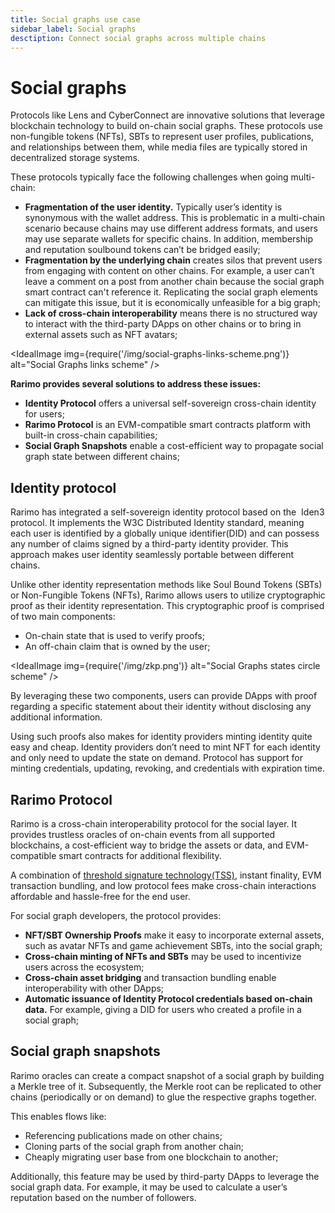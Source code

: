 ```yaml
---
title: Social graphs use case
sidebar_label: Social graphs
desctiption: Connect social graphs across multiple chains
---
```



# Social graphs

Protocols like <OutLink href="https://www.lens.xyz/">Lens</OutLink> and <OutLink href="https://cyberconnect.me/">CyberConnect</OutLink> are innovative solutions that leverage blockchain technology to build on-chain social graphs. These protocols use non-fungible tokens (NFTs), SBTs to represent user profiles, publications, and relationships between them, while media files are typically stored in decentralized storage systems.

These protocols typically face the following challenges when going multi-chain:

- **Fragmentation of the user identity.** Typically user’s identity is synonymous with the wallet address. This is problematic in a multi-chain scenario because chains may use different address formats, and users may use separate wallets for specific chains. In addition, membership and reputation soulbound tokens can’t be bridged easily;
- **Fragmentation by the underlying chain** creates silos that prevent users from engaging with content on other chains. For example, a user can’t leave a comment on a post from another chain because the social graph smart contract can't reference it. Replicating the social graph elements can mitigate this issue, but it is economically unfeasible for a big graph;
- **Lack of cross-chain interoperability** means there is no structured way to interact with the third-party DApps on other chains or to bring in external assets such as NFT avatars;

<IdealImage img={require('/img/social-graphs-links-scheme.png')} alt="Social Graphs links scheme" />

**Rarimo provides several solutions to address these issues:**

- **Identity Protocol** offers a universal self-sovereign cross-chain identity for users;
- **Rarimo Protocol** is an EVM-compatible smart contracts platform with built-in cross-chain capabilities;
- **Social Graph Snapshots** enable a cost-efficient way to propagate social graph state between different chains;

## Identity protocol

Rarimo has integrated a self-sovereign identity protocol based on the  <OutLink href="https://iden3.io/">Iden3 protocol</OutLink>. It implements the <OutLink href="https://www.w3.org/TR/did-core/">W3C Distributed Identity standard</OutLink>, meaning each user is identified by a globally unique identifier(DID) and can possess any number of claims signed by a third-party identity provider. This approach makes user identity seamlessly portable between different chains.

Unlike other identity representation methods like Soul Bound Tokens (SBTs) or Non-Fungible Tokens (NFTs), Rarimo allows users to utilize cryptographic proof as their identity representation. This cryptographic proof is comprised of two main components:

- On-chain state that is used to verify proofs;
- An off-chain claim that is owned by the user;

<IdealImage img={require('/img/zkp.png')} alt="Social Graphs states circle scheme" />

By leveraging these two components, users can provide DApps with proof regarding a specific statement about their identity without disclosing any additional information.

Using such proofs also makes for identity providers minting identity quite easy and cheap. Identity providers don’t need to mint NFT for each identity and only need to update the state on demand. Protocol has support for minting credentials, updating, revoking, and credentials with expiration time.

## Rarimo Protocol

Rarimo is a cross-chain interoperability protocol for the social layer. It provides trustless oracles of on-chain events from all supported blockchains, a cost-efficient way to bridge the assets or data, and EVM-compatible smart contracts for additional flexibility.

A combination of [threshold signature technology(TSS)](/products/base-layer/threshold-signature/), instant finality, EVM transaction bundling, and low protocol fees make cross-chain interactions affordable and hassle-free for the end user.

For social graph developers, the protocol provides:

- **NFT/SBT Ownership Proofs** make it easy to incorporate external assets, such as avatar NFTs and game achievement SBTs, into the social graph;
- **Cross-chain minting of NFTs and SBTs** may be used to incentivize users across the ecosystem;
- **Cross-chain asset bridging** and transaction bundling enable interoperability with other DApps;
- **Automatic issuance of Identity Protocol credentials based on-chain data.** For example, giving a DID for users who created a profile in a social graph;

## Social graph snapshots

Rarimo oracles can create a compact snapshot of a social graph by building a Merkle tree of it. Subsequently, the Merkle root can be replicated to other chains (periodically or on demand) to glue the respective graphs together.

This enables flows like:

- Referencing publications made on other chains;
- Cloning parts of the social graph from another chain;
- Cheaply migrating user base from one blockchain to another;

Additionally, this feature may be used by third-party DApps to leverage the social graph data. For example, it may be used to calculate a user’s reputation based on the number of followers.
